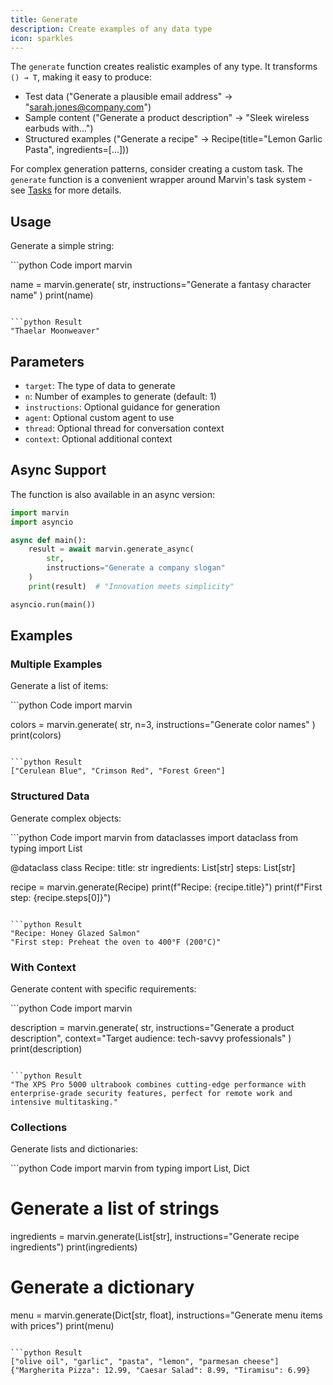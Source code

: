 ```yaml
---
title: Generate
description: Create examples of any data type
icon: sparkles
---
```


The `generate` function creates realistic examples of any type. It transforms `() → T`, making it easy to produce:
- Test data ("Generate a plausible email address" → "sarah.jones@company.com")
- Sample content ("Generate a product description" → "Sleek wireless earbuds with...")
- Structured examples ("Generate a recipe" → Recipe(title="Lemon Garlic Pasta", ingredients=[...]))

For complex generation patterns, consider creating a custom task. The `generate` function is a convenient wrapper around Marvin's task system - see [Tasks](/concepts/tasks) for more details.

## Usage

Generate a simple string:

<CodeGroup>
```python Code
import marvin

name = marvin.generate(
    str,
    instructions="Generate a fantasy character name"
)
print(name)
```

```python Result
"Thaelar Moonweaver"
```
</CodeGroup>

## Parameters

- `target`: The type of data to generate
- `n`: Number of examples to generate (default: 1)
- `instructions`: Optional guidance for generation
- `agent`: Optional custom agent to use
- `thread`: Optional thread for conversation context
- `context`: Optional additional context

## Async Support

The function is also available in an async version:

```python
import marvin
import asyncio

async def main():
    result = await marvin.generate_async(
        str,
        instructions="Generate a company slogan"
    )
    print(result)  # "Innovation meets simplicity"

asyncio.run(main())
```

## Examples

### Multiple Examples

Generate a list of items:

<CodeGroup>
```python Code
import marvin

colors = marvin.generate(
    str,
    n=3,
    instructions="Generate color names"
)
print(colors)
```

```python Result
["Cerulean Blue", "Crimson Red", "Forest Green"]
```
</CodeGroup>

### Structured Data

Generate complex objects:

<CodeGroup>
```python Code
import marvin
from dataclasses import dataclass
from typing import List

@dataclass
class Recipe:
    title: str
    ingredients: List[str]
    steps: List[str]

recipe = marvin.generate(Recipe)
print(f"Recipe: {recipe.title}")
print(f"First step: {recipe.steps[0]}")
```

```python Result
"Recipe: Honey Glazed Salmon"
"First step: Preheat the oven to 400°F (200°C)"
```
</CodeGroup>

### With Context

Generate content with specific requirements:

<CodeGroup>
```python Code
import marvin

description = marvin.generate(
    str,
    instructions="Generate a product description",
    context="Target audience: tech-savvy professionals"
)
print(description)
```

```python Result
"The XPS Pro 5000 ultrabook combines cutting-edge performance with enterprise-grade security features, perfect for remote work and intensive multitasking."
```
</CodeGroup>

### Collections

Generate lists and dictionaries:

<CodeGroup>
```python Code
import marvin
from typing import List, Dict

# Generate a list of strings
ingredients = marvin.generate(List[str], instructions="Generate recipe ingredients")
print(ingredients)

# Generate a dictionary
menu = marvin.generate(Dict[str, float], instructions="Generate menu items with prices")
print(menu)
```

```python Result
["olive oil", "garlic", "pasta", "lemon", "parmesan cheese"]
{"Margherita Pizza": 12.99, "Caesar Salad": 8.99, "Tiramisu": 6.99}
```
</CodeGroup> 